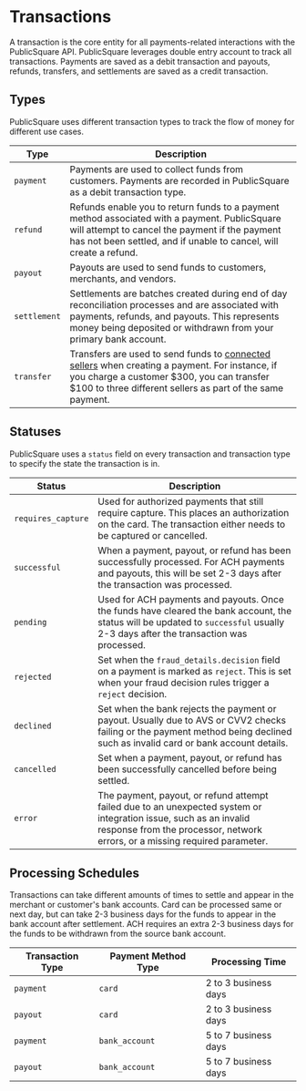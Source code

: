 # Transactions

A transaction is the core entity for all payments-related interactions with the PublicSquare API.
PublicSquare leverages double entry account to track all transactions. Payments are saved as a debit transaction and payouts, refunds, transfers, and settlements are saved as a credit transaction.

## Types

PublicSquare uses different transaction types to track the flow of money for different use cases.

| Type         | Description                                                                                                                                                                                                                        |
|--------------|------------------------------------------------------------------------------------------------------------------------------------------------------------------------------------------------------------------------------------|
| `payment`    | Payments are used to collect funds from customers. Payments are recorded in PublicSquare as a debit transaction type.                                                                                                              |
| `refund`     | Refunds enable you to return funds to a payment method associated with a payment. PublicSquare will attempt to cancel the payment if the payment has not been settled, and if unable to cancel, will create a refund.              |
| `payout`     | Payouts are used to send funds to customers, merchants, and vendors.                                                                                                                                                               |
| `settlement` | Settlements are batches created during end of day reconciliation processes and are associated with payments, refunds, and payouts. This represents money being deposited or withdrawn from your primary bank account.              |
| `transfer`   | Transfers are used to send funds to [connected sellers](/concepts/connections) when creating a payment. For instance, if you charge a customer $300, you can transfer $100 to three different sellers as part of the same payment. |

## Statuses

PublicSquare uses a `status` field on every transaction and transaction type to specify the state the transaction is in.

| Status             | Description                                                                                                                                                                       |
|--------------------|-----------------------------------------------------------------------------------------------------------------------------------------------------------------------------------|
| `requires_capture` | Used for authorized payments that still require capture. This places an authorization on the card. The transaction either needs to be captured or cancelled.                      |
| `successful`       | When a payment, payout, or refund has been successfully processed. For ACH payments and payouts, this will be set 2-3 days after the transaction was processed.                   |
| `pending`          | Used for ACH payments and payouts. Once the funds have cleared the bank account, the status will be updated to `successful` usually 2-3 days after the transaction was processed. |
| `rejected`         | Set when the `fraud_details.decision` field on a payment is marked as `reject`. This is set when your fraud decision rules trigger a `reject` decision.                           |
| `declined`         | Set when the bank rejects the payment or payout. Usually due to AVS or CVV2 checks failing or the payment method being declined such as invalid card or bank account details.     |
| `cancelled`        | Set when a payment, payout, or refund has been successfully cancelled before being settled. 
| `error`            | The payment, payout, or refund attempt failed due to an unexpected system or integration issue, such as an invalid response from the processor, network errors, or a missing required parameter. |

## Processing Schedules

Transactions can take different amounts of times to settle and appear in the merchant or customer's bank accounts.
Card can be processed same or next day, but can take 2-3 business days for the funds to appear in the bank account after settlement.
ACH requires an extra 2-3 business days for the funds to be withdrawn from the source bank account.

| Transaction Type | Payment Method Type | Processing Time      |
|------------------|---------------------|----------------------|
| `payment`        | `card`              | 2 to 3 business days |
| `payout`         | `card`              | 2 to 3 business days |
| `payment`        | `bank_account`               | 5 to 7 business days |
| `payout`         | `bank_account`               | 5 to 7 business days |

